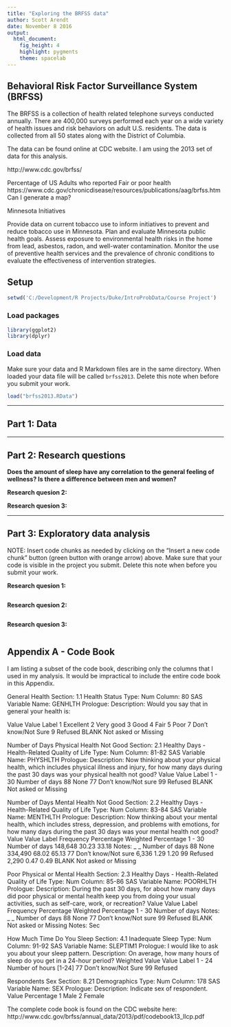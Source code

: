 ```yaml
---
title: "Exploring the BRFSS data"
author: Scott Arendt
date: November 8 2016
output: 
  html_document: 
    fig_height: 4
    highlight: pygments
    theme: spacelab
---
```


## Behavioral Risk Factor Surveillance System (BRFSS)

The BRFSS is a collection of health related telephone surveys conducted annually.  There are 400,000 surveys performed each year on a wide variety of health issues and risk behaviors on adult U.S. residents.  The data is collected from all 50 states along with the District of Columbia.

The data can be found online at CDC website.  I am using the 2013 set of data for this analysis.

http://www.cdc.gov/brfss/

Percentage of US Adults who reported Fair or poor health
https://www.cdc.gov/chronicdisease/resources/publications/aag/brfss.htm
Can I generate a map?


Minnesota Initiatives

Provide data on current tobacco use to inform initiatives to prevent and reduce tobacco use in Minnesota.
Plan and evaluate Minnesota public health goals.
Assess exposure to environmental health risks in the home from lead, asbestos, radon, and well-water contamination.
Monitor the use of preventive health services and the prevalence of chronic conditions to evaluate the effectiveness of intervention strategies.

## Setup

```r
setwd('C:/Development/R Projects/Duke/IntroProbData/Course Project')
```

### Load packages

```r
library(ggplot2)
library(dplyr)
```

### Load data

Make sure your data and R Markdown files are in the same directory. When loaded
your data file will be called `brfss2013`. Delete this note when before you submit 
your work. 

```r
load("brfss2013.RData")
```



* * *

## Part 1: Data


* * *

## Part 2: Research questions

**Does the amount of sleep have any correlation to the general feeling of wellness?  Is there a difference between men and women?**

**Research quesion 2:**

**Research quesion 3:**


* * *

## Part 3: Exploratory data analysis

NOTE: Insert code chunks as needed by clicking on the "Insert a new code chunk" 
button (green button with orange arrow) above. Make sure that your code is visible
in the project you submit. Delete this note when before you submit your work.

**Research quesion 1:**

```r

```



**Research quesion 2:**

```r

```



**Research quesion 3:**

```r

```

## Appendix A - Code Book

I am listing a subset of the code book, describing only the columns that I used in my analysis.  It would be impractical to include the entire code book in this Appendix.

General Health
Section: 1.1 Health Status Type: Num
Column: 80 SAS Variable Name: GENHLTH
Prologue:
Description: Would you say that in general your health is:

Value Value Label
1     Excellent
2     Very good
3     Good
4     Fair
5     Poor
7     Don't know/Not Sure
9     Refused
BLANK Not asked or Missing

Number of Days Physical Health Not Good
Section: 2.1 Healthy Days - Health-Related Quality of Life Type: Num
Column: 81-82 SAS Variable Name: PHYSHLTH
Prologue:
Description: Now thinking about your physical health, which includes physical illness and injury, for how many days during the
past 30 days was your physical health not good?
Value Value Label 
1 - 30 Number of days
88    None
77    Don't know/Not sure
99    Refused
BLANK Not asked or Missing 


Number of Days Mental Health Not Good
Section: 2.2 Healthy Days - Health-Related Quality of Life Type: Num
Column: 83-84 SAS Variable Name: MENTHLTH
Prologue:
Description: Now thinking about your mental health, which includes stress, depression, and problems with emotions, for how
many days during the past 30 days was your mental health not good?
Value Value Label Frequency Percentage
Weighted
Percentage
1 - 30 Number of days 148,648 30.23 33.18
Notes: _ _ Number of days
88 None 334,490 68.02 65.13
77 Don't know/Not sure 6,336 1.29 1.20
99 Refused 2,290 0.47 0.49
BLANK Not asked or Missing 


Poor Physical or Mental Health
Section: 2.3 Healthy Days - Health-Related Quality of Life Type: Num
Column: 85-86 SAS Variable Name: POORHLTH
Prologue:
Description: During the past 30 days, for about how many days did poor physical or mental health keep you from doing your
usual activities, such as self-care, work, or recreation?
Value Value Label Frequency Percentage
Weighted
Percentage
1 - 30 Number of days
Notes: _ _ Number of days
88    None
77    Don't know/Not sure
99    Refused
BLANK Not asked or Missing
Notes: Sec


How Much Time Do You Sleep
Section: 4.1 Inadequate Sleep Type: Num
Column: 91-92 SAS Variable Name: SLEPTIM1
Prologue: I would like to ask you about your sleep pattern.
Description: On average, how many hours of sleep do you get in a 24-hour period?
Weighted
Value   Value Label
1 - 24  Number of hours [1-24]
77      Don't know/Not Sure
99      Refused 


Respondents Sex
Section: 8.21 Demographics Type: Num
Column: 178 SAS Variable Name: SEX
Prologue:
Description: Indicate sex of respondent.
Value 
Percentage
1   Male
2   Female



The complete code book is found on the CDC website here:
http://www.cdc.gov/brfss/annual_data/2013/pdf/codebook13_llcp.pdf